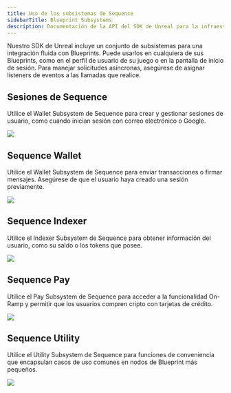 ```yaml
---
title: Uso de los subsistemas de Sequence
sidebarTitle: Blueprint Subsystems
description: Documentación de la API del SDK de Unreal para la infraestructura de Sequence Wallet orientada a juegos web3.
---
```


Nuestro SDK de Unreal incluye un conjunto de subsistemas para una integración fluida con Blueprints. Puede usarlos en cualquiera de sus
Blueprints, como en el perfil de usuario de su juego o en la pantalla de inicio de sesión. Para manejar solicitudes asíncronas, asegúrese de
asignar listeners de eventos a las llamadas que realice.

## Sesiones de Sequence
Utilice el Wallet Subsystem de Sequence para crear y gestionar sesiones de usuario, como cuando inician sesión con correo electrónico o Google.

<Frame caption="Subsystem Sessions">
  <img src="/images/unreal/subsystem_sessions.png" />
</Frame>

## Sequence Wallet
Utilice el Wallet Subsystem de Sequence para enviar transacciones o firmar mensajes. Asegúrese de que el usuario haya creado una sesión previamente.

<Frame caption="Subsystem Wallet">
  <img src="/images/unreal/subsystem_wallet.png" />
</Frame>

## Sequence Indexer
Utilice el Indexer Subsystem de Sequence para obtener información del usuario, como su saldo o los tokens que posee.

<Frame caption="Subsystem Indexer">
  <img src="/images/unreal/subsystem_indexer.png" />
</Frame>

## Sequence Pay
Utilice el Pay Subsystem de Sequence para acceder a la funcionalidad On-Ramp y permitir que los usuarios compren cripto con tarjetas de crédito.

<Frame caption="Subsystem Pay">
  <img src="/images/unreal/subsystem_pay.png" />
</Frame>

## Sequence Utility
Utilice el Utility Subsystem de Sequence para funciones de conveniencia que encapsulan casos de uso comunes en nodos de Blueprint más pequeños.

<Frame caption="Subsystem Utils">
  <img src="/images/unreal/subsystem_utils.png" />
</Frame>